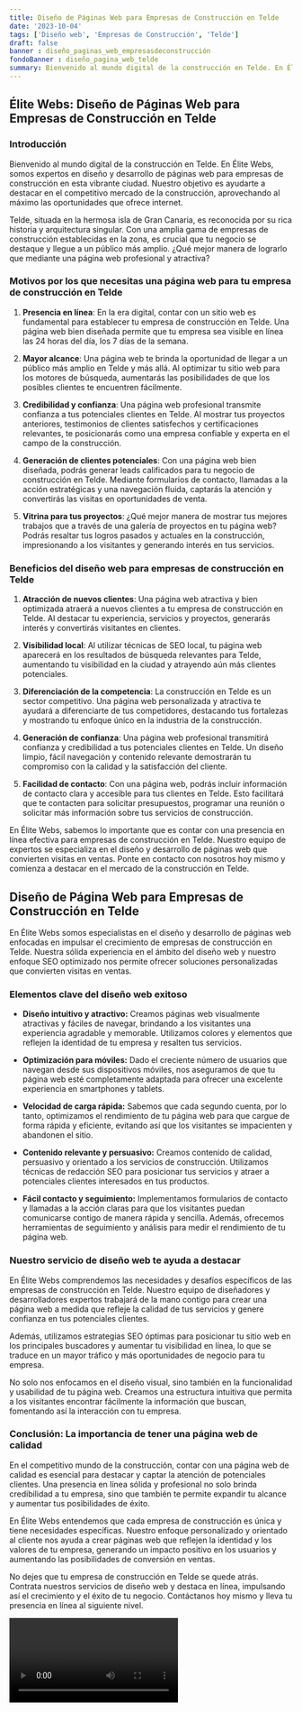```yaml
---
title: Diseño de Páginas Web para Empresas de Construcción en Telde
date: '2023-10-04'
tags: ['Diseño web', 'Empresas de Construcción', 'Telde']
draft: false
banner : diseño_paginas_web_empresasdeconstrucción
fondoBanner : diseño_pagina_web_telde
summary: Bienvenido al mundo digital de la construcción en Telde. En Élite Webs, somos expertos en diseño y desarrollo de páginas web para empresas de construcción en esta vibrante ciudad. Nuestro objetivo es ayudarte a destacar en el competitivo mercado de la construcción, aprovechando al máximo las oportunidades que ofrece internet.
---
```


## Élite Webs: Diseño de Páginas Web para Empresas de Construcción en Telde

### Introducción

Bienvenido al mundo digital de la construcción en Telde. En Élite Webs, somos expertos en diseño y desarrollo de páginas web para empresas de construcción en esta vibrante ciudad. Nuestro objetivo es ayudarte a destacar en el competitivo mercado de la construcción, aprovechando al máximo las oportunidades que ofrece internet.

Telde, situada en la hermosa isla de Gran Canaria, es reconocida por su rica historia y arquitectura singular. Con una amplia gama de empresas de construcción establecidas en la zona, es crucial que tu negocio se destaque y llegue a un público más amplio. ¿Qué mejor manera de lograrlo que mediante una página web profesional y atractiva?

### Motivos por los que necesitas una página web para tu empresa de construcción en Telde

1. **Presencia en línea**: En la era digital, contar con un sitio web es fundamental para establecer tu empresa de construcción en Telde. Una página web bien diseñada permite que tu empresa sea visible en línea las 24 horas del día, los 7 días de la semana.

2. **Mayor alcance**: Una página web te brinda la oportunidad de llegar a un público más amplio en Telde y más allá. Al optimizar tu sitio web para los motores de búsqueda, aumentarás las posibilidades de que los posibles clientes te encuentren fácilmente.

3. **Credibilidad y confianza**: Una página web profesional transmite confianza a tus potenciales clientes en Telde. Al mostrar tus proyectos anteriores, testimonios de clientes satisfechos y certificaciones relevantes, te posicionarás como una empresa confiable y experta en el campo de la construcción.

4. **Generación de clientes potenciales**: Con una página web bien diseñada, podrás generar leads calificados para tu negocio de construcción en Telde. Mediante formularios de contacto, llamadas a la acción estratégicas y una navegación fluida, captarás la atención y convertirás las visitas en oportunidades de venta.

5. **Vitrina para tus proyectos**: ¿Qué mejor manera de mostrar tus mejores trabajos que a través de una galería de proyectos en tu página web? Podrás resaltar tus logros pasados y actuales en la construcción, impresionando a los visitantes y generando interés en tus servicios.

### Beneficios del diseño web para empresas de construcción en Telde

1. **Atracción de nuevos clientes**: Una página web atractiva y bien optimizada atraerá a nuevos clientes a tu empresa de construcción en Telde. Al destacar tu experiencia, servicios y proyectos, generarás interés y convertirás visitantes en clientes.

2. **Visibilidad local**: Al utilizar técnicas de SEO local, tu página web aparecerá en los resultados de búsqueda relevantes para Telde, aumentando tu visibilidad en la ciudad y atrayendo aún más clientes potenciales.

3. **Diferenciación de la competencia**: La construcción en Telde es un sector competitivo. Una página web personalizada y atractiva te ayudará a diferenciarte de tus competidores, destacando tus fortalezas y mostrando tu enfoque único en la industria de la construcción.

4. **Generación de confianza**: Una página web profesional transmitirá confianza y credibilidad a tus potenciales clientes en Telde. Un diseño limpio, fácil navegación y contenido relevante demostrarán tu compromiso con la calidad y la satisfacción del cliente.

5. **Facilidad de contacto**: Con una página web, podrás incluir información de contacto clara y accesible para tus clientes en Telde. Esto facilitará que te contacten para solicitar presupuestos, programar una reunión o solicitar más información sobre tus servicios de construcción.

En Élite Webs, sabemos lo importante que es contar con una presencia en línea efectiva para empresas de construcción en Telde. Nuestro equipo de expertos se especializa en el diseño y desarrollo de páginas web que convierten visitas en ventas. Ponte en contacto con nosotros hoy mismo y comienza a destacar en el mercado de la construcción en Telde.

<GifSeo />

<Cta />

## Diseño de Página Web para Empresas de Construcción en Telde

En Élite Webs somos especialistas en el diseño y desarrollo de páginas web enfocadas en impulsar el crecimiento de empresas de construcción en Telde. Nuestra sólida experiencia en el ámbito del diseño web y nuestro enfoque SEO optimizado nos permite ofrecer soluciones personalizadas que convierten visitas en ventas.

### Elementos clave del diseño web exitoso

- **Diseño intuitivo y atractivo:** Creamos páginas web visualmente atractivas y fáciles de navegar, brindando a los visitantes una experiencia agradable y memorable. Utilizamos colores y elementos que reflejen la identidad de tu empresa y resalten tus servicios.

- **Optimización para móviles:** Dado el creciente número de usuarios que navegan desde sus dispositivos móviles, nos aseguramos de que tu página web esté completamente adaptada para ofrecer una excelente experiencia en smartphones y tablets.

- **Velocidad de carga rápida:** Sabemos que cada segundo cuenta, por lo tanto, optimizamos el rendimiento de tu página web para que cargue de forma rápida y eficiente, evitando así que los visitantes se impacienten y abandonen el sitio.

- **Contenido relevante y persuasivo:** Creamos contenido de calidad, persuasivo y orientado a los servicios de construcción. Utilizamos técnicas de redacción SEO para posicionar tus servicios y atraer a potenciales clientes interesados en tus productos.

- **Fácil contacto y seguimiento:** Implementamos formularios de contacto y llamadas a la acción claras para que los visitantes puedan comunicarse contigo de manera rápida y sencilla. Además, ofrecemos herramientas de seguimiento y análisis para medir el rendimiento de tu página web.

### Nuestro servicio de diseño web te ayuda a destacar

En Élite Webs comprendemos las necesidades y desafíos específicos de las empresas de construcción en Telde. Nuestro equipo de diseñadores y desarrolladores expertos trabajará de la mano contigo para crear una página web a medida que refleje la calidad de tus servicios y genere confianza en tus potenciales clientes.

Además, utilizamos estrategias SEO óptimas para posicionar tu sitio web en los principales buscadores y aumentar tu visibilidad en línea, lo que se traduce en un mayor tráfico y más oportunidades de negocio para tu empresa.

No solo nos enfocamos en el diseño visual, sino también en la funcionalidad y usabilidad de tu página web. Creamos una estructura intuitiva que permita a los visitantes encontrar fácilmente la información que buscan, fomentando así la interacción con tu empresa.

### Conclusión: La importancia de tener una página web de calidad

En el competitivo mundo de la construcción, contar con una página web de calidad es esencial para destacar y captar la atención de potenciales clientes. Una presencia en línea sólida y profesional no solo brinda credibilidad a tu empresa, sino que también te permite expandir tu alcance y aumentar tus posibilidades de éxito.

En Élite Webs entendemos que cada empresa de construcción es única y tiene necesidades específicas. Nuestro enfoque personalizado y orientado al cliente nos ayuda a crear páginas web que reflejen la identidad y los valores de tu empresa, generando un impacto positivo en los usuarios y aumentando las posibilidades de conversión en ventas.

No dejes que tu empresa de construcción en Telde se quede atrás. Contrata nuestros servicios de diseño web y destaca en línea, impulsando así el crecimiento y el éxito de tu negocio. Contáctanos hoy mismo y lleva tu presencia en línea al siguiente nivel.

<Video />

<CtaBot job='Empresas de Construcción' city='Telde'/>

<Gmaps query='Telde+españa+maps' />